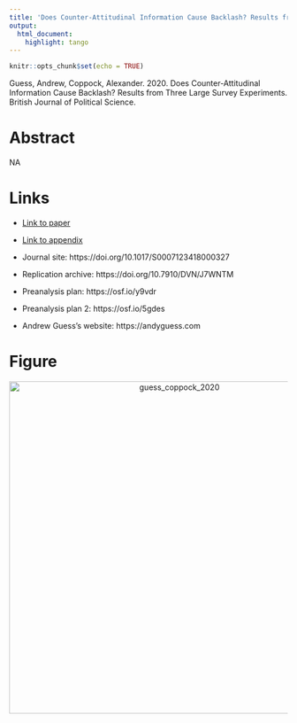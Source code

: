 ```yaml
---
title: 'Does Counter-Attitudinal Information Cause Backlash? Results from Three Large Survey Experiments'
output:
  html_document:
    highlight: tango
---
```


```r
knitr::opts_chunk$set(echo = TRUE)
```

Guess, Andrew, Coppock, Alexander. 2020. Does Counter-Attitudinal Information Cause Backlash? Results from Three Large Survey Experiments. British Journal of Political Science.

# Abstract
NA

# Links
 - <a href='guess_coppock_2020.pdf'>Link to paper</a>
 - <a href='guess_coppock_2020_appendix.pdf'>Link to appendix</a>
 - Journal site: https://doi.org/10.1017/S0007123418000327 
 - Replication archive: https://doi.org/10.7910/DVN/J7WNTM 
 - Preanalysis plan: https://osf.io/y9vdr 
 - Preanalysis plan 2: https://osf.io/5gdes 

- Andrew Guess's website: https://andyguess.com

# Figure
<center><img src="display_figures/guess_coppock_2020_display.png" alt="guess_coppock_2020" width="600"></center>